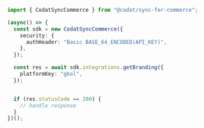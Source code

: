 ```typescript GetBranding.ts
import { CodatSyncCommerce } from "@codat/sync-for-commerce";

(async() => {
  const sdk = new CodatSyncCommerce({
    security: {
      authHeader: "Basic BASE_64_ENCODED(API_KEY)",
    },
  });

  const res = await sdk.integrations.getBranding({
    platformKey: "gbol",
  });


  if (res.statusCode == 200) {
    // handle response
  }
})();
```
